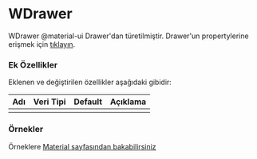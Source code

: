 
# WDrawer

WDrawer @material-ui Drawer'dan türetilmiştir.
Drawer'un propertylerine erişmek için [tıklayın](https://material-ui.com/api/drawer/).

### Ek Özellikler

Eklenen ve değiştirilen özellikler aşağıdaki gibidir:

| Adı                 | Veri Tipi                                                     | Default | Açıklama                                        |
|:--------------------|:--------------------------------------------------------------|:--------|:------------------------------------------------|
|                     |                                                               |         |                                                 |


### Örnekler

<WPlayground header="Temel Kullanım">
<WTypography>
  Örneklere <a href="https://material-ui.com/demos/drawers/" target="_blank">Material sayfasından bakabilirsiniz</a>
</WTypography>
</WPlayground><br/>